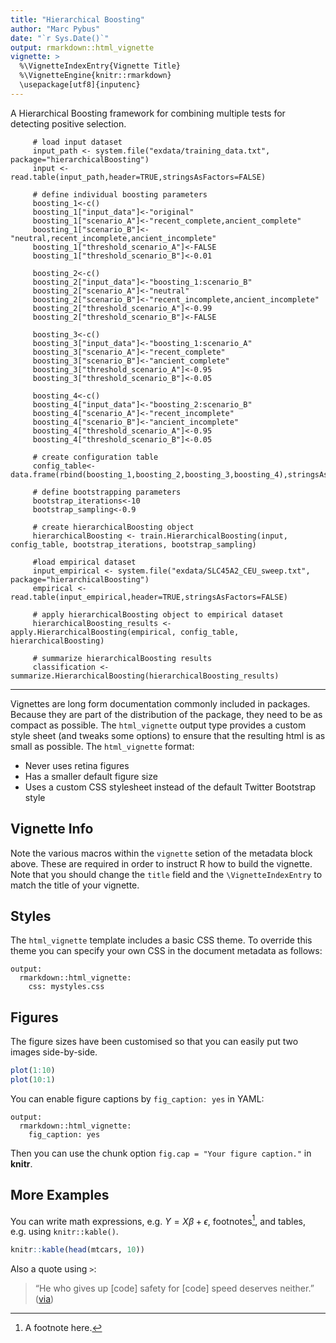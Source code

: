 ```yaml
---
title: "Hierarchical Boosting"
author: "Marc Pybus"
date: "`r Sys.Date()`"
output: rmarkdown::html_vignette
vignette: >
  %\VignetteIndexEntry{Vignette Title}
  %\VignetteEngine{knitr::rmarkdown}
  \usepackage[utf8]{inputenc}
---
```


A Hierarchical Boosting framework for combining multiple tests for detecting positive selection.



```
     # load input dataset
     input_path <- system.file("exdata/training_data.txt", package="hierarchicalBoosting")
     input <- read.table(input_path,header=TRUE,stringsAsFactors=FALSE)
     
     # define individual boosting parameters
     boosting_1<-c()
     boosting_1["input_data"]<-"original"
     boosting_1["scenario_A"]<-"recent_complete,ancient_complete"
     boosting_1["scenario_B"]<-"neutral,recent_incomplete,ancient_incomplete"
     boosting_1["threshold_scenario_A"]<-FALSE
     boosting_1["threshold_scenario_B"]<-0.01
     
     boosting_2<-c()
     boosting_2["input_data"]<-"boosting_1:scenario_B"
     boosting_2["scenario_A"]<-"neutral"
     boosting_2["scenario_B"]<-"recent_incomplete,ancient_incomplete"
     boosting_2["threshold_scenario_A"]<-0.99
     boosting_2["threshold_scenario_B"]<-FALSE
     
     boosting_3<-c()
     boosting_3["input_data"]<-"boosting_1:scenario_A"
     boosting_3["scenario_A"]<-"recent_complete"
     boosting_3["scenario_B"]<-"ancient_complete"
     boosting_3["threshold_scenario_A"]<-0.95
     boosting_3["threshold_scenario_B"]<-0.05
     
     boosting_4<-c()
     boosting_4["input_data"]<-"boosting_2:scenario_B"
     boosting_4["scenario_A"]<-"recent_incomplete"
     boosting_4["scenario_B"]<-"ancient_incomplete"
     boosting_4["threshold_scenario_A"]<-0.95
     boosting_4["threshold_scenario_B"]<-0.05
     
     # create configuration table
     config_table<-data.frame(rbind(boosting_1,boosting_2,boosting_3,boosting_4),stringsAsFactors=FALSE)
     
     # define bootstrapping parameters
     bootstrap_iterations<-10
     bootstrap_sampling<-0.9
     
     # create hierarchicalBoosting object
     hierarchicalBoosting <- train.HierarchicalBoosting(input, config_table, bootstrap_iterations, bootstrap_sampling)
     
     #load empirical dataset
     input_empirical <- system.file("exdata/SLC45A2_CEU_sweep.txt", package="hierarchicalBoosting")
     empirical <- read.table(input_empirical,header=TRUE,stringsAsFactors=FALSE)
     
     # apply hierarchicalBoosting object to empirical dataset
     hierarchicalBoosting_results <- apply.HierarchicalBoosting(empirical, config_table, hierarchicalBoosting)
     
     # summarize hierarchicalBoosting results
     classification <- summarize.HierarchicalBoosting(hierarchicalBoosting_results)

```







----
Vignettes are long form documentation commonly included in packages. Because they are part of the distribution of the package, they need to be as compact as possible. The `html_vignette` output type provides a custom style sheet (and tweaks some options) to ensure that the resulting html is as small as possible. The `html_vignette` format:

- Never uses retina figures
- Has a smaller default figure size
- Uses a custom CSS stylesheet instead of the default Twitter Bootstrap style

## Vignette Info

Note the various macros within the `vignette` setion of the metadata block above. These are required in order to instruct R how to build the vignette. Note that you should change the `title` field and the `\VignetteIndexEntry` to match the title of your vignette.

## Styles

The `html_vignette` template includes a basic CSS theme. To override this theme you can specify your own CSS in the document metadata as follows:

    output: 
      rmarkdown::html_vignette:
        css: mystyles.css

## Figures

The figure sizes have been customised so that you can easily put two images side-by-side. 

```r
plot(1:10)
plot(10:1)
```

You can enable figure captions by `fig_caption: yes` in YAML:

    output:
      rmarkdown::html_vignette:
        fig_caption: yes

Then you can use the chunk option `fig.cap = "Your figure caption."` in **knitr**.

## More Examples

You can write math expressions, e.g. $Y = X\beta + \epsilon$, footnotes^[A footnote here.], and tables, e.g. using `knitr::kable()`.

```r
knitr::kable(head(mtcars, 10))
```

Also a quote using `>`:

> "He who gives up [code] safety for [code] speed deserves neither."
([via](https://twitter.com/hadleywickham/status/504368538874703872))
